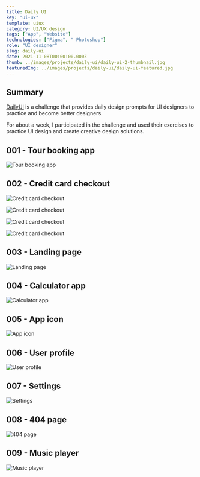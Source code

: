 ---
title: Daily UI
key: "ui-ux"
template: uiux
category: UI/UX design
tags: ["App", "Website"]
technologies: ["Figma", " Photoshop"]
role: "UI designer"
slug: daily-ui
date: 2021-11-08T00:00:00.000Z
thumb: ../images/projects/daily-ui/daily-ui-2-thumbnail.jpg
featuredImg: ../images/projects/daily-ui/daily-ui-featured.jpg
---


<Summary>

## Summary

<Grid2>

[DailyUI](https://www.dailyui.co/) is a challenge that provides daily design prompts for UI designers to practice and become better designers.

For about a week, I participated in the challenge and used their exercises to practice UI design and create creative design solutions.

</Grid2>

</Summary>

<PSpacing>

## 001 - Tour booking app

</PSpacing>

<Item>

![Tour booking app](../images/projects/daily-ui/daily-ui-1.png)

</Item>

<PSpacing>

## 002 - Credit card checkout

</PSpacing>

<Grid2>

<Item>

![Credit card checkout](../images/projects/daily-ui/daily-ui-2.png "Credit card checkout - dark")

</Item>

<Item>

![Credit card checkout](../images/projects/daily-ui/daily-ui-3.png "Credit card checkout - dark")

</Item>

<Item>

![Credit card checkout](../images/projects/daily-ui/daily-ui-2-l.png "Credit card checkout - light")

</Item>

<Item>

![Credit card checkout](../images/projects/daily-ui/daily-ui-3-l.png "Credit card checkout - light")

</Item>

</Grid2>

<PSpacing>

## 003 - Landing page

</PSpacing>

<Item>

![Landing page](../images/projects/daily-ui/daily-ui-4.png)

</Item>

<PSpacing>

## 004 - Calculator app

</PSpacing>

<Item>

![Calculator app](../images/projects/daily-ui/daily-ui-5.png)

</Item>

<PSpacing>

## 005 - App icon

</PSpacing>

<Item>

![App icon](../images/projects/daily-ui/daily-ui-6.png)

</Item>

<PSpacing>

## 006 - User profile

</PSpacing>

<Item>

![User profile](../images/projects/daily-ui/daily-ui-7.png)

</Item>

<PSpacing>

## 007 - Settings

</PSpacing>

<Item>

![Settings](../images/projects/daily-ui/daily-ui-8.png)

</Item>

<PSpacing>

## 008 - 404 page

</PSpacing>

<Item>

![404 page](../images/projects/daily-ui/daily-ui-9.png)

</Item>

<PSpacing>

## 009 - Music player

</PSpacing>

<Item>

![Music player](../images/projects/daily-ui/daily-ui-10.png)

</Item>
